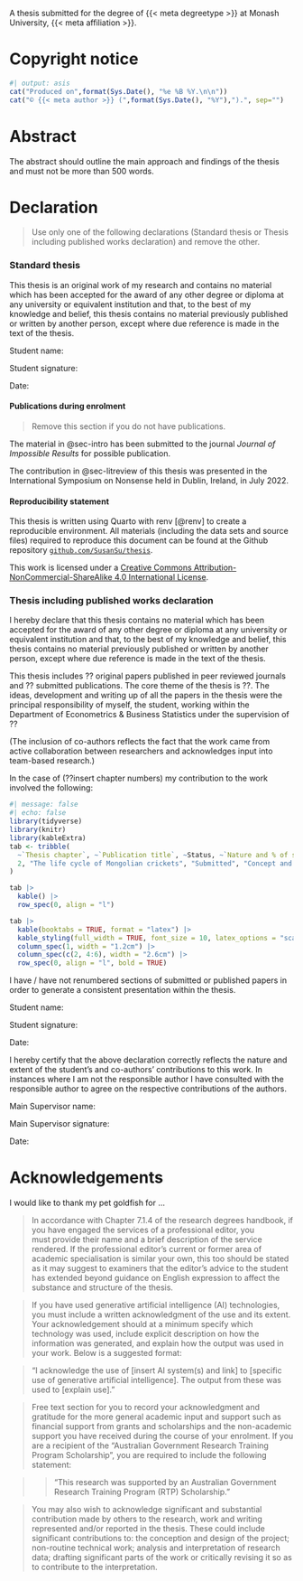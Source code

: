::: {.content-visible when-format="html"}

A thesis submitted for the degree of {{< meta degreetype >}} at Monash University, {{< meta affiliation >}}.

:::

# Copyright notice {-}

```r
#| output: asis
cat("Produced on",format(Sys.Date(), "%e %B %Y.\n\n"))
cat("© {{< meta author >}} (",format(Sys.Date(), "%Y"),").", sep="")
```

# Abstract {-}

The abstract should outline the main approach and findings of the thesis and must not be more than 500 words.

# Declaration {-}

> Use only one of the following declarations (Standard thesis or Thesis including published works declaration) and remove the other.

### Standard thesis

This thesis is an original work of my research and contains no material which has been accepted for the award of any other degree or diploma at any university or equivalent institution and that, to the best of my knowledge and belief, this thesis contains no material previously published or written by another person, except where due reference is made in the text of the thesis.

Student name:

Student signature:

Date:

#### Publications during enrolment {-}

> Remove this section if you do not have publications.

The material in @sec-intro has been submitted to the journal *Journal of Impossible Results* for possible publication.

The contribution in @sec-litreview of this thesis was presented in the International Symposium on Nonsense held in Dublin, Ireland, in July 2022.

#### Reproducibility statement

This thesis is written using Quarto with renv [@renv] to create a reproducible environment. All materials (including the data sets and source files) required to reproduce this document can be found at the Github repository [`github.com/SusanSu/thesis`](https://github.com/SusanSu/thesis).

This work is licensed under a [Creative Commons  Attribution-NonCommercial-ShareAlike 4.0 International License](http://creativecommons.org/licenses/by-nc-sa/4.0/).

### Thesis including published works declaration

I hereby declare that this thesis contains no material which has been accepted for the award of any other degree or diploma at any university or equivalent institution and that, to the best of my knowledge and belief, this thesis contains no material previously published or written by another person, except where due reference is made in the text of the thesis.

This thesis includes ?? original papers published in peer reviewed journals and ?? submitted publications. The core theme of the thesis is ??. The ideas, development and writing up of all the papers in the thesis were the principal responsibility of myself, the student, working within the Department of Econometrics & Business Statistics under the supervision of ??

(The inclusion of co-authors reflects the fact that the work came from active collaboration between researchers and acknowledges input into team-based research.)

In the case of (??insert chapter numbers) my contribution to the work involved the following:


```r
#| message: false
#| echo: false
library(tidyverse)
library(knitr)
library(kableExtra)
tab <- tribble(
  ~`Thesis chapter`, ~`Publication title`, ~Status, ~`Nature and % of student contribution`, ~`Nature and % of coauthors' contribution`, ~`Coauthors are Monash students`,
  2, "The life cycle of Mongolian crickets", "Submitted", "Concept and data analysis, writing first draft: 60%", "Shu Xu, input into manuscript: 25%; Eddie Betts, input into manuscript: 15%", "Shu Xu: No; Eddie Betts: Yes"
)
```

::: {.content-visible when-format="html"}

```r
tab |>
  kable() |>
  row_spec(0, align = "l")
```

:::

::: {.content-visible when-format="pdf"}

```r
tab |>
  kable(booktabs = TRUE, format = "latex") |>
  kable_styling(full_width = TRUE, font_size = 10, latex_options = "scale_down") |>
  column_spec(1, width = "1.2cm") |>
  column_spec(c(2, 4:6), width = "2.6cm") |>
  row_spec(0, align = "l", bold = TRUE)
```

:::

I have / have not renumbered sections of submitted or published papers in order to generate a consistent presentation within the thesis.

Student name:

Student signature:

Date:

I hereby certify that the above declaration correctly reflects the nature and extent of the student’s and co-authors’ contributions to this work. In instances where I am not the responsible author I have consulted with the responsible author to agree on the respective contributions of the authors.

Main Supervisor name:

Main Supervisor signature:

Date:

# Acknowledgements {-}

I would like to thank my pet goldfish for ...

> In accordance with Chapter 7.1.4 of the research degrees handbook, if you have engaged the services of a professional editor, you must provide their name and a brief description of the service rendered. If the professional editor's current or former area of academic specialisation is similar your own, this too should be stated as it may suggest to examiners that the editor's advice to the student has extended beyond guidance on English expression to affect the substance and structure of the thesis.

> If you have used generative artificial intelligence (AI) technologies, you must include a written acknowledgment of the use and its extent. Your acknowledgement should at a minimum specify which technology was used, include explicit description on how the information was generated, and explain how the output was used in your work. Below is a suggested format:

> “I acknowledge the use of [insert AI system(s) and link] to [specific use of generative artificial intelligence]. The output from these was used to [explain use].”

> Free text section for you to record your acknowledgment and gratitude for the more general academic input and support such as financial support from grants and scholarships and the non-academic support you have received during the course of your enrolment. If you are a recipient of the “Australian Government Research Training Program Scholarship”, you are required to include the following statement:

> > “This research was supported by an Australian Government Research Training Program (RTP) Scholarship.”

> You may also wish to acknowledge significant and substantial contribution made by others to the research, work and writing represented and/or reported in the thesis. These could include significant contributions to: the conception and design of the project; non-routine technical work; analysis and interpretation of research data; drafting significant parts of the work or critically revising it so as to contribute to the interpretation.

<!--
The following line is required to re-set page numbering after preliminary material in the pdf output. Do not remove
-->

\clearpage\pagenumbering{arabic}\setcounter{page}{1}
